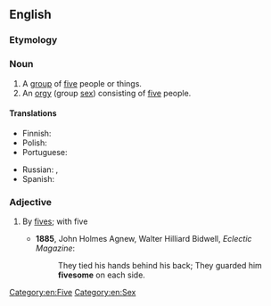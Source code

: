 ==English==

===Etymology===
{{suffix|five|some|lang=en}}

===Noun===
{{en-noun}}

# A [[group]] of [[five]] people or things.
# An [[orgy]] (group [[sex]]) consisting of [[five]] people.

====Translations====
{{trans-top|group of five}}
* Finnish: {{t+|fi|viisikko}}
* Polish: {{t+|pl|piątka|f}}
* Portuguese: {{t+|pt|quinteto|m}}
{{trans-mid}}
* Russian: {{t+|ru|пятеро́}}, {{t+|ru|пятёрка|f}}
* Spanish: {{t+|es|quinteto|m}}
{{trans-bottom}}

===Adjective===
{{en-adj|-}}

# {{lb|en|archaic}} By [[five]]s; with five
#* '''1885''', John Holmes Agnew, ‎Walter Hilliard Bidwell, ''Eclectic Magazine'':
#*: They tied his hands behind his back; They guarded him '''fivesome''' on each side.

[[Category:en:Five]]
[[Category:en:Sex]]